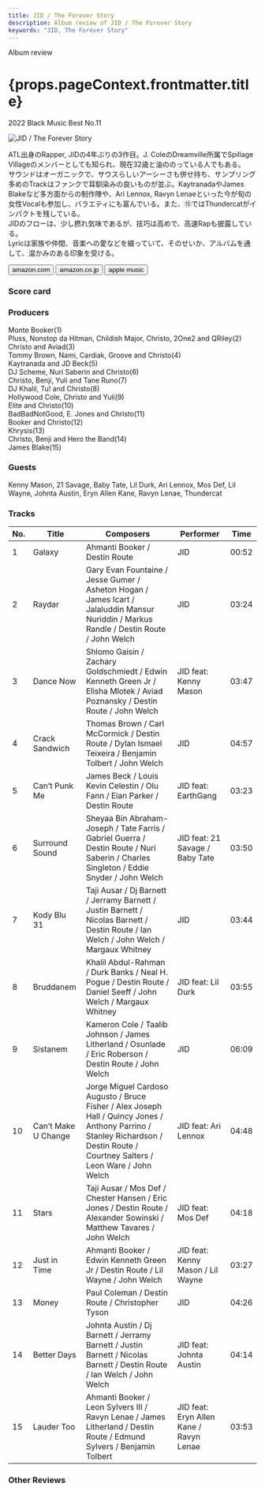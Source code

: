 ```yaml
---
title: JID / The Forever Story
description: Album review of JID / The Forever Story
keywords: "JID, The Forever Story"
---
```






<p className="largeP">Album review</p>
<h1 className="h1--no--margin">{props.pageContext.frontmatter.title}</h1>
<p className="largeP">
  <Link to="/best50/2022/">2022 Black Music Best No.11</Link>
</p>

<Row  className="image-card-group">
	<Column colMd={3} colLg={4} noGutterMdLeft="">
       <ImageCard>

![JID / The Forever Story](../../images/cd/jid1L.jpg)

</ImageCard>
	</Column>
	<Column colMd={4} colLg={8} noGutterMdLeft="">
		<p>
			ATL出身のRapper, JIDの4年ぶりの3作目。J. ColeのDreamville所属でSpillage Villageのメンバーとしても知られ、現在32歳と油ののっている人でもある。
			<br/>サウンドはオーガニックで、サウスらしいアーシーさも併せ持ち、サンプリング多めのTrackはファンクで耳馴染みの良いものが並ぶ。KaytranadaやJames Blakeなど多方面からの制作陣や、Ari Lennox, Ravyn Lenaeといった今が旬の女性Vocalも参加し、バラエティにも富んでいる。また、⑮ではThundercatがインパクトを残している。
			<br/>JIDのフローは、少し撚れ気味であるが、技巧は高めで、高速Rapも披露している。
			<br/>Lyricは家族や仲間、音楽への愛などを綴っていて、そのせいか、アルバムを通して、温かみのある印象を受ける。
		</p>
		<div>
		  <Button className="button-right-mergin"  href="https://amzn.to/3Kd4YqS" renderIcon={ArrowUpRight} size='sm' kind='primary'>
  	    amazon.com
  	  </Button>
  	  <Button className="button-right-mergin"  href="https://amzn.to/3xoGjIg" renderIcon={ArrowUpRight} size='sm' kind='secondary'>
  	    amazon.co.jp
  	  </Button>
  	  <Button className="button-right-mergin"  href="https://apple.co/3lwVnRv" renderIcon={ArrowUpRight} size='sm' kind='tertiary'>
  	    apple music
  	  </Button>
			<AdvJS2/>
		</div>
	</Column>
</Row>
<Row >
	<Column colMd={4} colLg={4} noGutterMdLeft="">
		<div>
			<h3>Score card</h3>
			<SliderJS1 value="5" />
			<SliderJS2 value="3" />
			<SliderJS3 value="1" />
			<SliderJS4 value="9" />
		</div>
	</Column>
	<Column colMd={8} colLg={8} noGutterMdLeft="">
		<div>
			<h3>Producers</h3>
			<p>
				Monte Booker(1)
				<br/>Pluss, Nonstop da Hitman, Childish Major, Christo, 2One2 and QRiley(2)
				<br/>Christo and Aviad(3)
				<br/>Tommy Brown, Nami, Cardiak, Groove and Christo(4)
				<br/>Kaytranada and JD Beck(5)
				<br/>DJ Scheme, Nurі Saberin and Christo(6)
				<br/>Christo, Benji, Yuli and Tane Runo(7)
				<br/>DJ Khalil, Tu! and Christo(8)
				<br/>Hollywood Cole, Christo and Yuli(9)
				<br/>Elite and Christo(10)
				<br/>BadBadNotGood, E. Jones and Christo(11)
				<br/>Booker and Christo(12)
				<br/>Khrysis(13)
				<br/>Christo, Benji and Hero the Band(14)
				<br/>James Blake(15)
			</p>
			<h3>Guests</h3>
			<p>
				Kenny Mason, 21 Savage, Baby Tate, Lil Durk, Ari Lennox, Mos Def, Lil Wayne, Johnta Austin, Eryn Allen Kane, Ravyn Lenae, Thundercat
			</p>
		</div>
	</Column>
</Row>

<h3>Tracks</h3>

| No. | Title               | Composers                                                                                                                                                                       | Performer                               | Time  |
| --- | ------------------- | ------------------------------------------------------------------------------------------------------------------------------------------------------------------------------- | --------------------------------------- | ----- |
| 1   | Galaxy              | Ahmanti Booker / Destin Route                                                                                                                                                   | JID                                     | 00:52 |
| 2   | Raydar              | Gary Evan Fountaine / Jesse Gumer / Asheton Hogan / James Icart / Jalaluddin Mansur Nuriddin / Markus Randle / Destin Route / John Welch                                        | JID                                     | 03:24 |
| 3   | Dance Now           | Shlomo Gaisin / Zachary Goldschmiedt / Edwin Kenneth Green Jr / Elisha Mlotek / Aviad Poznansky / Destin Route / John Welch                                                     | JID feat: Kenny Mason                   | 03:47 |
| 4   | Crack Sandwich      | Thomas Brown / Carl McCormick / Destin Route / Dylan Ismael Teixeira / Benjamin Tolbert / John Welch                                                                            | JID                                     | 04:57 |
| 5   | Can’t Punk Me       | James Beck / Louis Kevin Celestin / Olu Fann / Eian Parker / Destin Route                                                                                                       | JID feat: EarthGang                     | 03:23 |
| 6   | Surround Sound      | Sheyaa Bin Abraham-Joseph / Tate Farris / Gabriel Guerra / Destin Route / Nuri Saberin / Charles Singleton / Eddie Snyder / John Welch                                          | JID feat: 21 Savage / Baby Tate         | 03:50 |
| 7   | Kody Blu 31         | Taji Ausar / Dj Barnett / Jerramy Barnett / Justin Barnett / Nicolas Barnett / Destin Route / Ian Welch / John Welch / Margaux Whitney                                          | JID                                     | 03:44 |
| 8   | Bruddanem           | Khalil Abdul-Rahman / Durk Banks / Neal H. Pogue / Destin Route / Daniel Seeff / John Welch / Margaux Whitney                                                                   | JID feat: Lil Durk                      | 03:55 |
| 9   | Sistanem            | Kameron Cole / Taalib Johnson / James Litherland / Osunlade / Eric Roberson / Destin Route / John Welch                                                                         | JID                                     | 06:09 |
| 10  | Can’t Make U Change | Jorge Miguel Cardoso Augusto / Bruce Fisher / Alex Joseph Hall / Quincy Jones / Anthony Parrino / Stanley Richardson / Destin Route / Courtney Salters / Leon Ware / John Welch | JID feat: Ari Lennox                    | 04:48 |
| 11  | Stars               | Taji Ausar / Mos Def / Chester Hansen / Eric Jones / Destin Route / Alexander Sowinski / Matthew Tavares / John Welch                                                           | JID feat: Mos Def                       | 04:18 |
| 12  | Just in Time        | Ahmanti Booker / Edwin Kenneth Green Jr / Destin Route / Lil Wayne / John Welch                                                                                                 | JID feat: Kenny Mason / Lil Wayne       | 03:27 |
| 13  | Money               | Paul Coleman / Destin Route / Christopher Tyson                                                                                                                                 | JID                                     | 04:26 |
| 14  | Better Days         | Johnta Austin / Dj Barnett / Jerramy Barnett / Justin Barnett / Nicolas Barnett / Destin Route / Ian Welch / John Welch                                                         | JID feat: Johnta Austin                 | 04:14 |
| 15  | Lauder Too          | Ahmanti Booker / Leon Sylvers III / Ravyn Lenae / James Litherland / Destin Route / Edmund Sylvers / Benjamin Tolbert                                                           | JID feat: Eryn Allen Kane / Ravyn Lenae | 03:53 |

<h3>Other Reviews</h3>

<Row>
  <Column colMd={3} colLg={3} noGutterMdLeft>
    <Review1 />
  </Column>
</Row>

<AdvJS3 />
